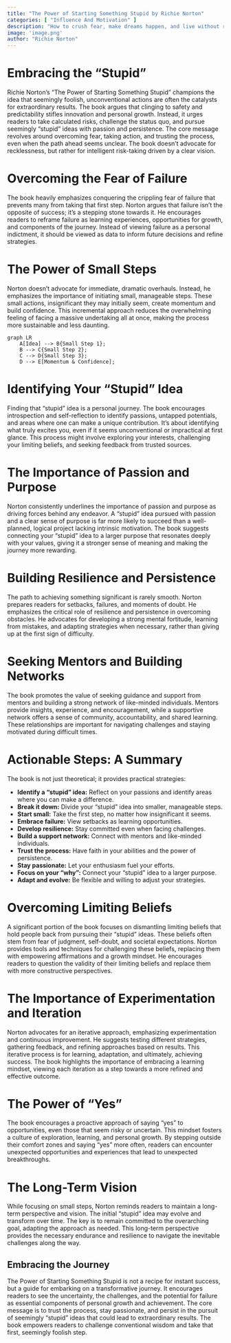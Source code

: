 ```yaml
---
title: "The Power of Starting Something Stupid by Richie Norton"
categories: [ "Influence And Motivation" ]
description: "How to crush fear, make dreams happen, and live without regret"
image: 'image.png'
author: "Richie Norton"
---
```

# Embracing the "Stupid"

Richie Norton's "The Power of Starting Something Stupid" champions the idea that seemingly foolish, unconventional actions are often the catalysts for extraordinary results. The book argues that clinging to safety and predictability stifles innovation and personal growth. Instead, it urges readers to take calculated risks, challenge the status quo, and pursue seemingly "stupid" ideas with passion and persistence. The core message revolves around overcoming fear, taking action, and trusting the process, even when the path ahead seems unclear. The book doesn't advocate for recklessness, but rather for intelligent risk-taking driven by a clear vision.

#  Overcoming the Fear of Failure

The book heavily emphasizes conquering the crippling fear of failure that prevents many from taking that first step. Norton argues that failure isn't the opposite of success; it's a stepping stone towards it. He encourages readers to reframe failure as learning experiences, opportunities for growth, and components of the journey. Instead of viewing failure as a personal indictment, it should be viewed as data to inform future decisions and refine strategies.

# The Power of Small Steps

Norton doesn't advocate for immediate, dramatic overhauls. Instead, he emphasizes the importance of initiating small, manageable steps. These small actions, insignificant they may initially seem, create momentum and build confidence. This incremental approach reduces the overwhelming feeling of facing a massive undertaking all at once, making the process more sustainable and less daunting.

```mermaid
graph LR
    A[Idea] --> B{Small Step 1};
    B --> C{Small Step 2};
    C --> D{Small Step 3};
    D --> E[Momentum & Confidence];
```

#  Identifying Your "Stupid" Idea

Finding that "stupid" idea is a personal journey. The book encourages introspection and self-reflection to identify passions, untapped potentials, and areas where one can make a unique contribution.  It's about identifying what truly excites you, even if it seems unconventional or impractical at first glance. This process might involve exploring your interests, challenging your limiting beliefs, and seeking feedback from trusted sources.

#  The Importance of Passion and Purpose

Norton consistently underlines the importance of passion and purpose as driving forces behind any endeavor.  A "stupid" idea pursued with passion and a clear sense of purpose is far more likely to succeed than a well-planned, logical project lacking intrinsic motivation.  The book suggests connecting your "stupid" idea to a larger purpose that resonates deeply with your values, giving it a stronger sense of meaning and making the journey more rewarding.

#  Building Resilience and Persistence

The path to achieving something significant is rarely smooth.  Norton prepares readers for setbacks, failures, and moments of doubt. He emphasizes the critical role of resilience and persistence in overcoming obstacles.  He advocates for developing a strong mental fortitude, learning from mistakes, and adapting strategies when necessary, rather than giving up at the first sign of difficulty.

#  Seeking Mentors and Building Networks

The book promotes the value of seeking guidance and support from mentors and building a strong network of like-minded individuals. Mentors provide insights, experience, and encouragement, while a supportive network offers a sense of community, accountability, and shared learning.  These relationships are important for navigating challenges and staying motivated during difficult times.


#  Actionable Steps: A Summary

The book is not just theoretical; it provides practical strategies:

* **Identify a "stupid" idea:** Reflect on your passions and identify areas where you can make a difference.
* **Break it down:** Divide your "stupid" idea into smaller, manageable steps.
* **Start small:** Take the first step, no matter how insignificant it seems.
* **Embrace failure:** View setbacks as learning opportunities.
* **Develop resilience:** Stay committed even when facing challenges.
* **Build a support network:** Connect with mentors and like-minded individuals.
* **Trust the process:** Have faith in your abilities and the power of persistence.
* **Stay passionate:** Let your enthusiasm fuel your efforts.
* **Focus on your "why":** Connect your "stupid" idea to a larger purpose.
* **Adapt and evolve:** Be flexible and willing to adjust your strategies.


#  Overcoming Limiting Beliefs

A significant portion of the book focuses on dismantling limiting beliefs that hold people back from pursuing their "stupid" ideas.  These beliefs often stem from fear of judgment, self-doubt, and societal expectations. Norton provides tools and techniques for challenging these beliefs, replacing them with empowering affirmations and a growth mindset. He encourages readers to question the validity of their limiting beliefs and replace them with more constructive perspectives.

#  The Importance of Experimentation and Iteration

Norton advocates for an iterative approach, emphasizing experimentation and continuous improvement. He suggests testing different strategies, gathering feedback, and refining approaches based on results. This iterative process is for learning, adaptation, and ultimately, achieving success. The book highlights the importance of embracing a learning mindset, viewing each iteration as a step towards a more refined and effective outcome.

#  The Power of "Yes"

The book encourages a proactive approach of saying "yes" to opportunities, even those that seem risky or uncertain. This mindset fosters a culture of exploration, learning, and personal growth. By stepping outside their comfort zones and saying "yes" more often, readers can encounter unexpected opportunities and experiences that lead to unexpected breakthroughs.

#  The Long-Term Vision

While focusing on small steps, Norton reminds readers to maintain a long-term perspective and vision.  The initial "stupid" idea may evolve and transform over time.  The key is to remain committed to the overarching goal, adapting the approach as needed.  This long-term perspective provides the necessary endurance and resilience to navigate the inevitable challenges along the way.

## Embracing the Journey

The Power of Starting Something Stupid is not a recipe for instant success, but a guide for embarking on a transformative journey.  It encourages readers to see the uncertainty, the challenges, and the potential for failure as essential components of personal growth and achievement. The core message is to trust the process, stay passionate, and persist in the pursuit of seemingly "stupid" ideas that could lead to extraordinary results. The book empowers readers to challenge conventional wisdom and take that first, seemingly foolish step.

